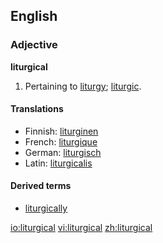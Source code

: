 ==English==
===Adjective===
'''liturgical'''

# Pertaining to [[liturgy]]; [[liturgic]].

====Translations====
*Finnish: [[liturginen]]
*French: [[liturgique]]
*German: [[liturgisch]]
*Latin: [[liturgicalis]]

====Derived terms====
* [[liturgically]]

[[io:liturgical]]
[[vi:liturgical]]
[[zh:liturgical]]